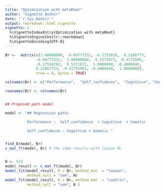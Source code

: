 ```yaml
---
title: "Optimization with metaRmat"
author: "Vignette Author"
date: "`r Sys.Date()`"
output: rmarkdown::html_vignette
vignette: >
  %\VignetteIndexEntry{Optimization with metaRmat}
  %\VignetteEngine{knitr::rmarkdown}
  %\VignetteEncoding{UTF-8}
---
```


```r
Br <-  matrix(c(1.00000000, -0.09773331, -0.1755029,  0.3186775,
              -0.09773331,  1.00000000,  0.5271873, -0.4175596,
              -0.17550292,  0.5271872,  1.0000000, -0.4006848,
              0.31867753, -0.41755963, -0.4006848,  1.0000000), 
              nrow = 4, byrow = TRUE) 

colnames(Br) <- c("Performance",  "Self_confidence",  "Cognitive", "Somatic" )

rownames(Br) <- colnames(Br)


## Proposed path model

model <- "## Regression paths

          Performance ~  Self_confidence  + Cognitive  + Somatic

          Self_confidence ~ Cognitive + Somatic "


find_B(model, Br)
c_mat_ft(model, Br) # the same results with lavaan ML


N <- 573
model_result <- c_mat_ft(model, Br)
model_fit(model_result, R = Br, method_mat  = "lavaan", 
          method_null = "sem", N)
model_fit(model_result, R = Br, method_mat  = "Loehlin", 
          method_null = "sem", N )
```

